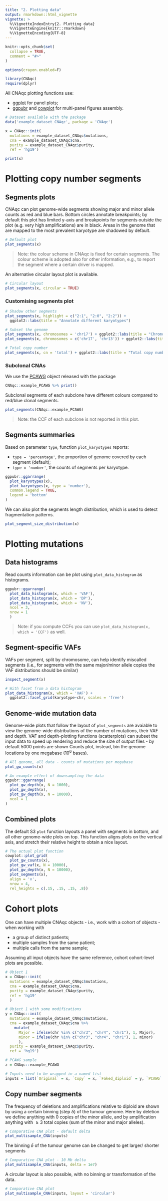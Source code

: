 ```yaml
---
title: "2. Plotting data"
output: rmarkdown::html_vignette
vignette: >
  %\VignetteIndexEntry{2. Plotting data}
  %\VignetteEngine{knitr::rmarkdown}
  %\VignetteEncoding{UTF-8}
---
```


```r
knitr::opts_chunk$set(
  collapse = TRUE,
  comment = "#>"
)

options(crayon.enabled=F)
```


```r
library(CNAqc)
require(dplyr)
```

All CNAqc plotting functions use:

* [ggplot](https://ggplot2.tidyverse.org/) for panel plots;
* [ggpubr](https://rpkgs.datanovia.com/ggpubr/) and [cowplot](https://cran.r-project.org/web/packages/cowplot) for multi-panel figures assembly.

```r
# Dataset available with the package 
data('example_dataset_CNAqc', package = 'CNAqc')

x = CNAqc::init(
  mutations = example_dataset_CNAqc$mutations, 
  cna = example_dataset_CNAqc$cna,
  purity = example_dataset_CNAqc$purity,
  ref = 'hg19')

print(x)
```

# Plotting copy number segments

## Segments plots

CNAqc can plot genome-wide segments showing major and minor allele counts as red and blue bars. Bottom circles annotate breakpoints; by default this plot has limited y-axis and breakpoints for segments outside the plot (e.g. very high amplifications) are in black. Areas in the genome that are mapped to the most prevalent karyotype are shadowed by default.

```r
# Default plot
plot_segments(x)
```

> Note: the colour scheme in CNAqc is fixed for certain segments. The colour scheme is adopted also for other information, e.g., to report the segment where a certain driver is mapped. 


An alternative circular layout plot is available.
```r
# Circular layout
plot_segments(x, circular = TRUE)
```

### Customising segments plot

```r
# Shadow other segments
plot_segments(x, highlight = c("2:1", "2:0", "2:2")) + 
  ggplot2::labs(title = "Annotate different karyotypes")

# Subset the genome
plot_segments(x, chromosomes = 'chr17') + ggplot2::labs(title = "Chromosome 17 zoom")
plot_segments(x, chromosomes = c('chr17', 'chr13')) + ggplot2::labs(title = "Chromosome 17 and 13 zoom")

# Total copy number
plot_segments(x, cn = 'total') + ggplot2::labs(title = "Total copy number")
```

### Subclonal CNAs

We use the [PCAWG](https://dcc.icgc.org/pcawg) object released with the package

```r
CNAqc::example_PCAWG %>% print()
```

Subclonal segments of each subclone have different colours compared to red/blue clonal segments.

```r
plot_segments(CNAqc::example_PCAWG)
```

> Note: the CCF of each subclone is not reported in this plot.

## Segments summaries

Based on parameter `type`, function  `plot_karyotypes` reports:

* `type = 'percentage'`, the proportion of genome covered by each segment (default);
* `type = 'number'`, the counts of segments per karyotype.

```r
ggpubr::ggarrange(
  plot_karyotypes(x),
  plot_karyotypes(x, type = 'number'),
  common.legend = TRUE,
  legend = 'bottom'
)
```

We can also plot the segments length distribution, which is used to detect fragmentation patterns.
```r
plot_segment_size_distribution(x)
```

# Plotting mutations

## Data histograms

Read counts information can be plot using  `plot_data_histogram` as histograms.

```r
ggpubr::ggarrange(
  plot_data_histogram(x, which = 'VAF'),
  plot_data_histogram(x, which = 'DP'),
  plot_data_histogram(x, which = 'NV'),
  ncol = 3,
  nrow = 1
  )
```

> Note: if you compute CCFs you can use `plot_data_histogram(x, which = 'CCF')` as well.

## Segment-specific VAFs 

VAFs  per segment, split by chromosome, can help identify miscalled segments (i.e., for segments with the same major/minor allele copies the VAF distributions should be similar)

```r
inspect_segment(x)
```

```r
# With facet from a data histogram
plot_data_histogram(x, which = 'VAF') + 
  ggplot2::facet_grid(karyotype~chr, scales = 'free')
```

## Genome-wide mutation data

Genome-wide plots that follow the layout of `plot_segments` are avaiable to view the genome-wide distributions of the number of mutations, their VAF and depth. VAF and depth-plotting functions (scatterplots) can subset the input data to speed up rendering and reduce the size of output files - by default $5000$ points are shown  Counts plot, instead, bin the genome locations by one megabase ($10^6$ bases).

```r
# All genome, all data - counts of mutations per megabase
plot_gw_counts(x)
```

```r
# An example effect of downsampling the data
ggpubr::ggarrange(
  plot_gw_depth(x, N = 1000),
  plot_gw_depth(x),
  plot_gw_depth(x, N = 10000),
  ncol = 1
)
```


## Combined plots

The default S3 `plot` function layouts a panel with segments in bottom, and all other genome-wide plots on top. This function aligns plots on the vertical axis, and stretch their relative  height to obtain a nice layout. 

```r
# The actual plot function
cowplot::plot_grid(
  plot_gw_counts(x),
  plot_gw_vaf(x, N = 10000),
  plot_gw_depth(x, N = 10000),
  plot_segments(x),
  align = 'v',
  nrow = 4,
  rel_heights = c(.15, .15, .15, .8))
```



# Cohort plots

One can have multiple CNAqc objects - i.e., work with a cohort of objects - when working with

- a group of distinct patients;
- multiple samples from the same patient;
- multiple calls from the same sample;

Assuming all input objects have the same reference, cohort cohort-level plots are possible.

```r
# Object 1
x = CNAqc::init(
  mutations = example_dataset_CNAqc$mutations, 
  cna = example_dataset_CNAqc$cna,
  purity = example_dataset_CNAqc$purity,
  ref = 'hg19'
  )

# Object 1 with some modifications
y = CNAqc::init(
  mutations = example_dataset_CNAqc$mutations, 
  cna = example_dataset_CNAqc$cna %>%
    mutate(
      Major = ifelse(chr %in% c("chr3", "chr4", "chr1"), 1, Major),
      minor = ifelse(chr %in% c("chr3", "chr4", "chr1"), 1, minor)
      ),
  purity = example_dataset_CNAqc$purity,
  ref = 'hg19')

# PCAWG sample
z = CNAqc::example_PCAWG

# Inputs need to be wrapped in a named list
inputs = list(`Original` = x, `Copy` = x, `Faked_diploid` = y, `PCAWG` = z)
```

## Copy number segments


The frequency of deletions and amplifications relative to diploid are shown by using a certain binning (step $\delta$) of the tumour genome. Here by deletion we define anything with 0 copies of the minor allele, and by amplification anything with $\geq 3$ total copies (sum of the minor and major alleles).

```r
# Comparative CNA plot - default delta
plot_multisample_CNA(inputs)
```

The binning $\delta$ of the tumour genome can be changed to get larger/ shorter segments
```r
# Comparative CNA plot - 10 Mb delta
plot_multisample_CNA(inputs, delta = 1e7)
```

A circular layout is also possible, with no binning or transformation of the data.

```r
# Comparative CNA plot
plot_multisample_CNA(inputs, layout = 'circular')
```

